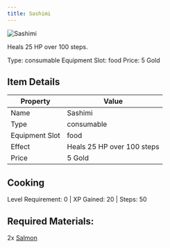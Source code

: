 ```yaml
---
title: Sashimi
---
```


<div className="flex items-start gap-6 mb-8">
  <div className="flex-shrink-0">
    <img src="/assets/resources/cooking/sashimi.png" alt="Sashimi" className="w-24 h-24 border rounded-lg" />
  </div>
  <div className="flex-1">
    <div className="space-y-2">
      <p className="text-lg text-muted-foreground">Heals 25 HP over 100 steps.</p>
      <div className="flex flex-wrap gap-4 text-sm">
        <span className="px-2 py-1 bg-green-100 dark:bg-green-900 rounded-md">
          Type: consumable
        </span>
        <span className="px-2 py-1 bg-purple-100 dark:bg-purple-900 rounded-md">
          Equipment Slot: food
        </span>
        <span className="px-2 py-1 bg-yellow-100 dark:bg-yellow-900 rounded-md">
          Price: 5 Gold
        </span>
      </div>
    </div>
  </div>
</div>

## Item Details
| Property | Value |
|----------|-------|
| Name | Sashimi |
| Type | consumable |
| Equipment Slot | food |
| Effect | Heals 25 HP over 100 steps |
| Price | 5 Gold |

## Cooking
Level Requirement: 0 | XP Gained: 20 | Steps: 50

## Required Materials:
2x [Salmon](/docs/resources/individual/salmon)

